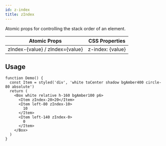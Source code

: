 ```yaml
---
id: z-index
title: zIndex
---
```


Atomic props for controlling the stack order of an element.

| Atomic Props                    | CSS Properties   |
| ------------------------------- | ---------------- |
| zIndex-{value} / zIndex={value} | z-index: {value} |

## Usage

```tsx live
function Demo() {
  const Item = styled('div', 'white toCenter shadow bgAmber400 circle-80 absolute')
  return (
    <Box white relative h-160 bgAmber100 p6>
      <Item zIndex-20>20</Item>
      <Item left-80 zIndex-10>
        10
      </Item>
      <Item left-140 zIndex-0>
        0
      </Item>
    </Box>
  )
}
```
